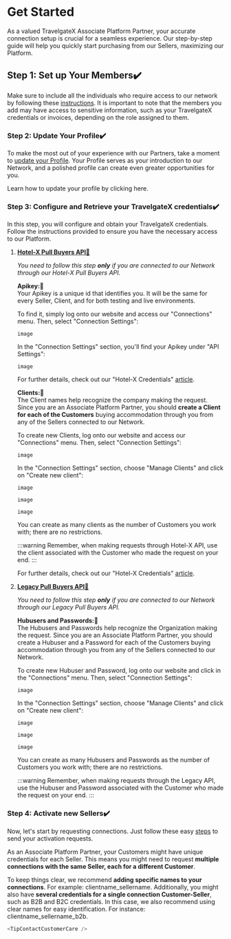 ﻿---
sidebar_position: 1
---

# Get Started

As a valued TravelgateX Associate Platform Partner, your accurate connection setup is crucial for a seamless experience. Our step-by-step guide will help you quickly start purchasing from our Sellers, maximizing our Platform.

## Step 1: Set up Your Members✔️
Make sure to include all the individuals who require access to our network by following these [instructions](https://knowledge.travelgate.com/add-user-to-account). It is important to note that the members you add may have access to sensitive information, such as your TravelgateX credentials or invoices, depending on the role assigned to them.

### Step 2: Update Your Profile✔️
To make the most out of your experience with our Partners, take a moment to [update your Profile](https://knowledge.travelgate.com/customize-profile). Your Profile serves as your introduction to our Network, and a polished profile can create even greater opportunities for you.

Learn how to update your profile by clicking here.

### Step 3: Configure and Retrieve your TravelgateX credentials✔️
In this step, you will configure and obtain your TravelgateX credentials. Follow the instructions provided to ensure you have the necessary access to our Platform.

1. <ins>**Hotel-X Pull Buyers API<ins>🚀**

	_You need to follow this step **only** if you are connected to our Network through our Hotel-X Pull Buyers API._

	**Apikey:🔎**  
	Your Apikey is a unique id that identifies you. It will be the same for every Seller, Client, and for both testing and live environments.

	To find it, simply log onto our website and access our "Connections" menu. Then, select "Connection Settings":

	```
	image
	```


	In the "Connection Settings" section, you'll find your Apikey under "API Settings":

	```
	image
	```
 

	For further details, check out our "Hotel-X Credentials" [article](https://knowledge.travelgate.com/hotel-x-credentials).

	**Clients:🔎**  
	The Client names help recognize the company making the request. Since you are an Associate Platform Partner, you should **create a Client for each of the Customers** buying accommodation through you from any of the Sellers connected to our Network.

	To create new Clients, log onto our website and access our "Connections" menu. Then, select "Connection Settings":

	```
	image
	```

	In the "Connection Settings" section, choose "Manage Clients" and click on "Create new client":

	```
	image
	```

	```
	image
	```

	```
	image
	```



	You can create as many clients as the number of Customers you work with; there are no restrictions.

	:::warning
	Remember, when making requests through Hotel-X API, use the client associated with the Customer who made the request on your end.
	:::

	For further details, check out our "Hotel-X Credentials" [article](https://knowledge.travelgate.com/hotel-x-credentials).

 
1. <ins>**Legacy Pull Buyers API<ins>🚀**

	_You need to follow this step **only** if you are connected to our Network through our Legacy Pull Buyers API._

	**Hubusers and Passwords:🔎**  
	The Hubusers and Passwords help recognize the Organization making the request. Since you are an Associate Platform Partner, you should create a Hubuser and a Password for each of the Customers buying accommodation through you from any of the Sellers connected to our Network.

	To create new Hubuser and Password, log onto our website and click in the "Connections" menu. Then, select "Connection Settings":

	```
	image
	```

	In the "Connection Settings" section, choose "Manage Clients" and click on "Create new client":

	```
	image
	```
	```
	image
	```
	```
	image
	```




	You can create as many Hubusers and Passwords as the number of Customers you work with; there are no restrictions.

	:::warning
	Remember, when making requests through the Legacy API, use the Hubuser and Password associated with the Customer who made the request on your end.
	:::

### Step 4: Activate new Sellers✔️
Now, let's start by requesting connections. Just follow these easy [steps](https://knowledge.travelgate.com/auto-activations-quickguide) to send your activation requests.

As an Associate Platform Partner, your Customers might have unique credentials for each Seller. This means you might need to request **multiple connections with the same Seller, each for a different Customer**.

To keep things clear, we recommend **adding specific names to your connections**. For example: clientname_sellername. Additionally, you might also have **several credentials for a single connection Customer-Seller**, such as B2B and B2C credentials. In this case, we also recommend using clear names for easy identification. For instance: clientname_sellername_b2b.

```js
<TipContactCustomerCare />
```